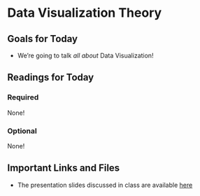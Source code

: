 # Data Visualization Theory

## Goals for Today {-} 

* We're going to talk *all about* Data Visualization! 

## Readings for Today {-} 

### Required {-}

None! 

### Optional {-}

None! 

## Important Links and Files {-}

* The presentation slides discussed in class are available [here]()
